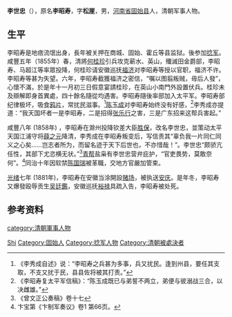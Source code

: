{{Otheruses|other=名为李世忠的其他人物|李世忠}}

'''李世忠'''（{{bd|1825年||1881年}}），原名'''李昭寿'''，字'''松崖'''，男，[[河南省|河南省]][[固始县|固始县]]人，清朝军事人物。

== 生平 ==
李昭寿是地痞流氓出身，長年被关押在商城、固始、霍丘等县监狱。後参加[[捻军|捻军]]。咸豐五年（1855年）春，清將[[何桂珍|何桂珍]]引兵攻克蕲水、英山，殲滅田金爵部，李昭寿、马超江等率眾投降，何桂珍请安徽巡抚[[福济|福济]]对李昭寿等授以官职，福济不许。李昭寿等甚为失望。六年，李昭寿截獲福济之密信，“嘱以图翦叛贼，毋后人發”，心懷不滿，於是年十一月初三日假意宴請桂珍，在英山小南門外設置伏兵。桂珍未及辯解即身首異處，四十餘名隨從均遇害。李昭寿隨後率部加入太平军。李昭寿部纪律极坏，吸食[[鸦片|鸦片]]，常扰民滋事。<ref>《李秀成自述》说：“李昭寿之兵甚为多事，兵又扰民。逢到州县，要任其支取，不支又扰于民，县县佐将被其打责。”</ref>[[陈玉成|陈玉成]]对李昭寿始终没有好感，<ref>《李昭寿复太平军信稿》：“陈玉成既已与弟誓不两立，弟便与彼溺战三合，以决雌雄。”</ref>李秀成亦提道：“我天国坏者一是李昭寿，二是招得[[张乐行|张乐行]]之害，三是广东招来这帮兵害起。”

咸豐八年 (1858年) ，李昭寿在滁州投降钦差大臣[[胜保|胜保]]，改名李世忠，並策动太平天国江浦守将[[薛之元|薛之元]]降清，李秀成在李昭寿叛变后，写信责其“辜负我一片同仁同义之心矣……岂志者所为，而留名迹于天下后世也，不亦惜哉！”。李世忠“颇骄亢任性，其部下尤恣横无状。”<ref>《曾文正公奏稿》卷十七</ref>[[青帮|青帮]]盐枭有李世忠营弁庇护，“官吏畏势，莫敢奈何”。<ref>卞宝第《卞制军奏议》卷1 第66页。</ref>同治十年因软禁[[陈国瑞|陈国瑞]]被革職，交地方官嚴加管束。

[[光绪|光绪]]七年 (1881年)，李昭寿在安徽当涂開設[[赌场|赌场]]，被执送[[安庆|安庆]]。是年冬，李昭寿又爆發殴辱贡生[[吴廷鑑|吴廷鑑]]，安徽巡抚[[裕禄|裕禄]]具疏入告，李昭寿被处死。

== 参考资料 ==
{{reflist}}

{{Authority control}}
{{DEFAULTSORT:Li李}}
[[Category:李姓|Shi]]
[[Category:固始人|Category:固始人]]
[[Category:捻军人物|Category:捻军人物]]
[[category:清朝軍事人物|category:清朝軍事人物]]
[[Category:清朝被處決者|Category:清朝被處決者]]
